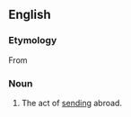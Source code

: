 ==English==

===Etymology===
From {{etyl|la}} {{term|ablēgātio||lang=la|a sending away, banishment}}

===Noun===
{{en-noun}}

#{{obsolete}} The act of [[sending]] abroad.